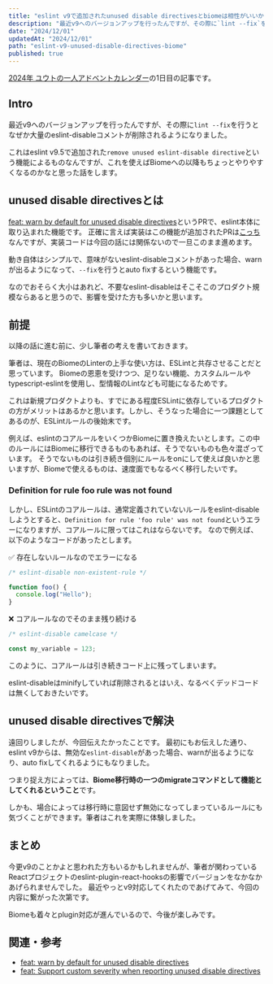 ```yaml
---
title: "eslint v9で追加されたunused disable directivesとbiomeは相性がいいかもしれない"
description: "最近v9へのバージョンアップを行ったんですが、その際に`lint --fix`を行うとなぜか大量のeslint-disableコメントが削除されるようになりました。これはeslint v9.5で追加された`remove unused eslint-disable directive`という機能によるものなんですが、これを使えばBiomeへの以降もちょっとやりやすくなるのかなと思った話をします。"
date: "2024/12/01"
updatedAt: "2024/12/01"
path: "eslint-v9-unused-disable-directives-biome"
published: true
---
```


[2024年 ユウトの一人アドベントカレンダー](https://adventar.org/calendars/9980)の1日目の記事です。

## Intro

最近v9へのバージョンアップを行ったんですが、その際に`lint --fix`を行うとなぜか大量のeslint-disableコメントが削除されるようになりました。

これはeslint v9.5で追加された`remove unused eslint-disable directive`という機能によるものなんですが、これを使えばBiomeへの以降もちょっとやりやすくなるのかなと思った話をします。

## unused disable directivesとは

[feat: warn by default for unused disable directives](https://github.com/eslint/eslint/pull/17879)というPRで、eslint本体に取り込まれた機能です。
正確に言えば実装はこの機能が追加されたPRは[こっち](https://github.com/eslint/eslint/pull/17212)なんですが、実装コードは今回の話には関係ないので一旦このまま進めます。

動き自体はシンプルで、意味がないeslint-disableコメントがあった場合、warnが出るようになって、`--fix`を行うとauto fixするという機能です。

なのでおそらく大小はあれど、不要なeslint-disableはそこそこのプロダクト規模ならあると思うので、影響を受けた方も多いかと思います。

## 前提

以降の話に進む前に、少し筆者の考えを書いておきます。

筆者は、現在のBiomeのLinterの上手な使い方は、ESLintと共存させることだと思っています。
Biomeの恩恵を受けつつ、足りない機能、カスタムルールやtypescript-eslintを使用し、型情報のLintなども可能になるためです。

これは新規プロダクトよりも、すでにある程度ESLintに依存しているプロダクトの方がメリットはあるかと思います。しかし、そうなった場合に一つ課題としてあるのが、ESLintルールの後始末です。

例えば、eslintのコアルールをいくつかBiomeに置き換えたいとします。この中のルールにはBiomeに移行できるものもあれば、そうでないものも色々混ざっています。
そうでないものは引き続き個別にルールをonにして使えば良いかと思いますが、Biomeで使えるものは、速度面でもなるべく移行したいです。

### Definition for rule foo rule was not found

しかし、ESLintのコアルールは、通常定義されていないルールをeslint-disableしようとすると、`Definition for rule 'foo rule' was not found`というエラーになりますが、コアルールに限ってはこれはならないです。
なので例えば、以下のようなコードがあったとします。

✅ 存在しないルールなのでエラーになる
```js
/* eslint-disable non-existent-rule */

function foo() {
  console.log("Hello");
}
```

❌ コアルールなのでそのまま残り続ける
```js
/* eslint-disable camelcase */

const my_variable = 123;
```

このように、コアルールは引き続きコード上に残ってしまいます。

eslint-disableはminifyしていれば削除されるとはいえ、なるべくデッドコードは無くしておきたいです。

## unused disable directivesで解決

遠回りしましたが、今回伝えたかったことです。
最初にもお伝えした通り、eslint v9からは、無効な`eslint-disable`があった場合、warnが出るようになり、auto fixしてくれるようにもなりました。

つまり捉え方によっては、**Biome移行時の一つのmigrateコマンドとして機能としてくれるということ**です。

しかも、場合によっては移行時に意図せず無効になってしまっているルールにも気づくことができます。筆者はこれを実際に体験しました。

## まとめ

今更v9のことかよと思われた方もいるかもしれませんが、筆者が関わっているReactプロジェクトのeslint-plugin-react-hooksの影響でバージョンをなかなかあげられませんでした。
最近やっとv9対応してくれたのであげてみて、今回の内容に繋がった次第です。

Biomeも着々とplugin対応が進んでいるので、今後が楽しみです。

## 関連・参考

- [feat: warn by default for unused disable directives](https://github.com/eslint/eslint/pull/17879)
- [feat: Support custom severity when reporting unused disable directives](https://github.com/eslint/eslint/pull/17212)
